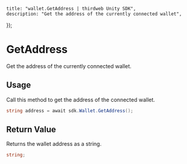 
	title: "wallet.GetAddress | thirdweb Unity SDK",
	description: "Get the address of the currently connected wallet",
});

# GetAddress

Get the address of the currently connected wallet.

## Usage

Call this method to get the address of the connected wallet.

```csharp
string address = await sdk.Wallet.GetAddress();
```

## Return Value

Returns the wallet address as a string.

```csharp
string;
```
